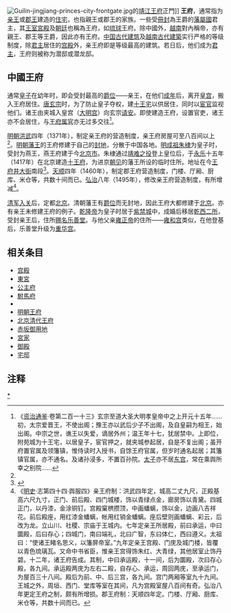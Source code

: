 [[File:Guilin-jingjiang-princes-city-frontgate.jpg|thumb]]的[[靖江王府|靖江王府]]正門]]
'''王府'''，通常指为[[親王_(東亞)|亲王]]或[[郡王|郡王]]建造的[[住宅|住宅]]，也指親王或郡王的家族。一些受[[冊封|冊封]]為王爵的[[藩屬國|藩屬國]]君主，其[[王室|王室]][[宮殿|宮殿]]及[[朝廷|朝廷]]也稱為王府，如[[琉球|琉球]]王府。除中國外，[[越南|越南]]對內稱帝，亦有親王、郡王等王爵，因此亦有王府。[[中国传统建筑|中国古代建筑]]及[[越南傳統建築|越南古代建築]]实行严格的等级制度，除[[君主|君主]]居住的[[宫殿|宫殿]]外，亲王府即是等级最高的建筑。若日后，他们成为[[君主|君主]]，王府则被称为潜邸或潜龙邸。

==中國王府==
通常[[皇子|皇子]]在幼年时，即会受封最高的[[爵位|爵位]]——亲王，在他们[[成年|成年]]后，离开[[皇宫|皇宫]]，搬入王府居住。[[唐玄宗|唐玄宗]]时，为了防止皇子夺权，建[[十王宅|十王宅]]以供居住，同时以[[宦官|宦官]]监视他们。诸王由夹城入皇宫（[[大明宫|大明宫]]）向玄宗[[请安|请安]]。即使建造王府，设置官吏，诸王亦不会居住，与[[王府属官|王府属官]]亦无过多交往<ref>《[[资治通鉴|资治通鉴]]·卷第二百一十三》玄宗至道大圣大明孝皇帝中之上开元十五年......初，太宗爱晋王，不使出阁；豫王亦以武后少子不出阁，及自皇嗣为相王，始出阁。中宗之世，谯王以失爱，谪居外州；温王年十七，犹居禁中。上即位，附苑城为十王宅，以居皇子，宦官押之，就夹城参起居，自是不复出阁；虽开府置官属及领籓镇，惟侍读时入授书，自馀王府官属，但岁时通名起居；其籓镇官属，亦不通名。及诸孙浸多，不置百孙院。[[太子|太子]]亦不居[[东宫|东宫]]，常在乘舆所幸之别院......</ref>。

[[明朝|明朝]][[洪武|洪武]]四年（1371年），制定亲王府的营造制度，亲王府房屋可至八百间以上<ref name="ms1"/>。[[明朝藩王列表|明朝藩王]]的王府修建于自己的[[封地|封地]]，分散于中国各地。[[明成祖|明成祖朱棣]]为皇子时，受封为燕王，燕王府建于今[[北京市|北京市]]。朱棣通过[[靖难之役|靖难之役]]登上皇位后，于[[永乐_(明朝)|永乐]]十五年（1417年）在北京建造[[十王府|十王府]]，为进京[[朝见|朝见]]的藩王所设的临时住所。地址在今[[王府井大街|王府井大街]]南段<ref>{{Cite web|url=http://site.dcjy.net/jiaoyan/dnzp/eight/teacher/jinyun/htm/siheyuanwangfu.htm|title=四合院——王府|accessdate=2015-11-15|author=|date=|work=|publisher=东城教育|language=Zh-hans|deadurl=yes|archiveurl=https://web.archive.org/web/20151117040624/http://site.dcjy.net/jiaoyan/dnzp/eight/teacher/jinyun/htm/siheyuanwangfu.htm|archivedate=2015-11-17}}</ref>。[[天顺_(明朝)|天顺]]四年（1460年），制定郡王府营造制度，门楼、厅厢、厨库、米仓等，共数十间而已。[[弘治_(明朝)|弘治]]八年（1495年），修改亲王府营造制度，有所增减<ref name="ms1">《[[明史|明史]]·志第四十四·舆服四》亲王府制：洪武四年定，城高二丈九尺，正殿基高六尺九寸，正门、前后殿、四门城楼，饰以青绿点金，廊房饰以青黛。四城正门，以丹漆，金涂铜钉。宫殿窠栱攒顶，中画蟠螭，饰以金，边画八吉祥花。前后殿座，用红漆金蟠螭，帐用红销金蟠螭。座后壁则画蟠螭、彩云，后改为龙。立山川、社稷、宗庙于王城内。七年定亲王所居殿，前曰承运，中曰圜殿，后曰存心；四城门，南曰端礼，北曰广智，东曰体仁，西曰遵义。太祖曰：“使诸王睹名思义，以籓屏帝室。”九年定亲王宫殿、门庑及城门楼，皆覆以青色琉璃瓦。又命中书省臣，惟亲王宫得饰朱红、大青绿，其他居室止饰丹碧。十二年，诸王府告成。其制，中曰承运殿，十一间，后为圜殿，次曰存心殿，各九间。承运殿两庑为左右二殿，自存心、承运，周回两庑，至承运门，为屋百三十八间。殿后为前、中、后三宫，各九间。宫门两厢等室九十九间。王城之外，周垣、西门、堂库等室在其间，凡为宫殿室屋八百间有奇。弘治八年更定王府之制，颇有所增损。郡王府制：天顺四年定。门楼、厅厢、厨库、米仓等，共数十间而已。</ref>。

[[清军入关|清军入关]]后，定都[[北京|北京]]。清朝藩王有[[爵位|爵位]]而无封地，因此王府大都修建于[[北京王府|北京]]。亦有亲王未修建王府的例子。[[乾隆帝|乾隆帝]]为皇子时居于[[紫禁城|紫禁城]]中，成婚后移居[[乾西二所|乾西二所]]，受封亲王后，住所[[赐名|赐名]][[樂善堂_(紫禁城)|乐善堂]]。与他父亲[[雍正帝|雍正帝]]的住所——[[雍和宫|雍和宫]]类似，在他登基后，乐善堂升级为[[重华宫|重华宫]]。

== 相关条目 ==
*[[宫殿|宫殿]]
*[[東宮|東宮]]
*[[公主府|公主府]]
*[[駙馬府|駙馬府]]
*{{link-ko|儀賓府|의빈부}}
*[[明朝王府|明朝王府]]
*[[北京清代王府|北京清代王府]]
*[[赤坂御用地|赤坂御用地]]
*[[宮家|宮家]]
*[[御殿|御殿]]
*[[宅邸|宅邸]]

== 注释 ==

{{Reflist|2}}

[[Category:王府|*]]